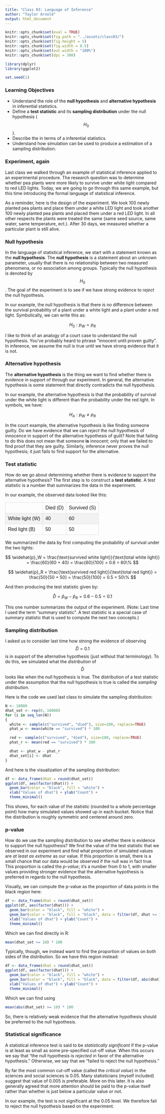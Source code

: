 ```yaml
---
title: "Class 03: Language of Inference"
author: "Taylor Arnold"
output: html_document
---
```


```r
knitr::opts_chunk$set(eval = TRUE)
knitr::opts_chunk$set(fig.path = "../assets/class03/")
knitr::opts_chunk$set(fig.height = 5)
knitr::opts_chunk$set(fig.width = 8.5)
knitr::opts_chunk$set(out.width = "100%")
knitr::opts_chunk$set(dpi = 300)

library(dplyr)
library(ggplot2)

set.seed(1)
```

<style>
#dtable {
  font-family: "Trebuchet MS", Arial, Helvetica, sans-serif;
  border-collapse: collapse;
  width: 100%;
}

#dtable td, #dtable th {
  border: 1px solid #ddd;
  padding: 8px;
}

#dtable tr:nth-child(even){background-color: #f2f2f2;}

#dtable tr:hover {background-color: #ddd;}

#dtable th {
  padding-top: 12px;
  padding-bottom: 12px;
  text-align: left;
  background-color: #4CAF50;
  color: white;
}
</style>

### Learning Objectives

- Understand the role of the **null hypothesis** and **alternative hypothesis**
in inferential statistics.
- Define a **test statistic** and its **sampling distribution** under
the null hypothesis ($$H_{0}$$).
- Describe the \textbf{p-value} in terms of a inferential statistics.
- Understand how simulation can be used to produce a estimation of a sampling
distribution.

### Experiment, again

Last class we walked through an example of statistical inference applied to an
experimental procedure. The research question was to determine whether pea
plants were more likely to survive under white light compared to red LED
lights. Today, we are going to go through this same example, but this time
introducing the formal language of statistical inference.

As a reminder, here is the design of the experiment. We took 100 newly
planted pea plants and place them under a white LED light and took another
100 newly planted pea plants and placed them under
a red LED light. In all other respects the plants were treated the same
(same seed source, same water, same temperature, ect.). After 30 days, we
measured whether a particular plant is still alive.

### Null hypothesis

In the language of statistical inference, we start with a statement known as
the **null hypothesis**. The **null hypothesis** is a statement about an
unknown parameter, usually that there is no relationship between two measured
phenomena, or no association among groups. Typically the null hypothesis is
denoted by $$H_{0}$$. The goal of the experiment is to see if we have strong
evidence to *reject* the null hypothesis.

In our example, the null hypothesis is that there is no difference between the
survival probability of a plant under a white light and a plant under a red
light. Symbolically, we can write this as:

$$ H_{0}: p_W = p_R $$

I like to think of an analogy of a court case to understand the null
hypothesis. You've probably heard to phrase "innocent until proven guilty".
In inference, we assume the null is true until we have strong evidence that it
is not.

### Alternative hypothesis

The **alternative hypothesis** is the thing we want to find whether there is
evidence in support of through our experiment. In general, the alternative
hypothesis is some statement that directly contradicts the null hypothesis.

In our example, the alternative hypothesis is that the probability of
survival under the white light is different than the probability under the
red light. In symbols, we have:

$$ H_{A}: p_W \neq p_R $$

In the court example, the alternative hypothesis is like finding someone
guilty. Do we have evidence that we can *reject* the null hypothesis of
innocence in support of the alternative hypothesis of guilt? Note that failing
to do this does not mean that someone **is** innocent; only that we failed to
find proof that they are guilty. Similarly, inference never proves the
null hypothesis; it just fails to find support for the alternative.

### Test statistic

How do we go about determining whether there is evidence to support the
alternative hypothesis? The first step is to construct a **test statistic**.
A test statistic is a number that summarizes the data in the experiment.

In our example, the observed data looked like this:

<table id="dtable">
<tr>
  <td></td>
  <td>Died (D)</td>
  <td>Survived (S)</td>
</tr>
<tr>
  <td>White light (W)</td>
  <td>40</td>
  <td>60</td>
</tr>
<tr>
  <td>Red light (B)</td>
  <td>50</td>
  <td>50</td>
</tr>
</table>

We summarized the data by first computing the probability of survival under
the two lights:

$$ \widehat{p}_W = \frac{\text{survived white light}}{\text{total white light}} = \frac{60}{60 + 40} = \frac{60}{100} = 0.6 = 60\% $$

$$ \widehat{p}_R = \frac{\text{survived red light}}{\text{total red light}} = \frac{50}{50 + 50} = \frac{50}{100} = 0.5 = 50\% $$

And then producing the test statistic given by:

$$ \widehat{D} = \widehat{p}_W - \widehat{p}_R = 0.6 - 0.5 = 0.1 $$

This one number summarizes the output of the experiment. (Note: Last time I
used the term "summary statistic". A test statistic is a special case of
summary statistic that is used to compute the next two concepts.)

### Sampling distribution

I asked us to consider last time how strong the evidence of observing
$$\widehat{D} = 0.1$$ is in support of the alternative hypothesis (just without
that terminology). To do this, we simulated what the *distribution* of
$$\widehat{D}$$ looks like when the null hypothesis is true. The distribution of
a test statistic under the assumption that the null hypothesis is true is
called the *sampling distribution*.

Here is the code we used last class to simulate the sampling distribution:

```r
N <- 10000
dhat_set <- rep(0, 10000)
for (i in seq_len(N))
{
  white <- sample(c("survived", "died"), size=100, replace=TRUE)
  phat_w <- mean(white == "survived") * 100

  red <- sample(c("survived", "died"), size=100, replace=TRUE)
  phat_r <- mean(red == "survived") * 100

  dhat <- phat_w - phat_r
  dhat_set[i] <- dhat
}
```

And here is the visualization of the sampling distribution:

```r
df <- data_frame(dhat = round(dhat_set))
ggplot(df, aes(factor(dhat))) +
  geom_bar(color = "black", fill = "white") +
  xlab("Values of dhat") + ylab("Count") +
  theme_minimal()
```

This shows, for each value of the statistic (rounded to a whole percentage
point) how many simulated values showed up in each bucket. Notice that the
distribution is roughly symmetric and centered around zero.

### p-value

How do we use the sampling distribution to see whether there is evidence to
support the null hypothesis? We find the value of the test statistic that we
observed in our experiment and find what proportion of simulated values are
*at least as extreme* as our value. If this proportion is small, there is a
small chance that our data would be observed if the null was in fact true.
This proportion is called the *p-value*; it's a number from 0 to 1, with
smaller values providing stronger evidence that the alternative hypothesis
is preferred in regards to the null hypothesis.

Visually, we can compute the p-value as the proportion of data points in
the black region here:

```r
df <- data_frame(dhat = round(dhat_set))
ggplot(df, aes(factor(dhat))) +
  geom_bar(color = "black", fill = "white") +
  geom_bar(color = "black", fill = "black", data = filter(df, dhat >= 10)) +
  xlab("Values of dhat") + ylab("Count") +
  theme_minimal()
```

Which we can find directly in R:

```r
mean(dhat_set >= 10) * 100
```

Typically, though, we instead want to find the proportion of values on *both*
sides of the distribution. So we have this region instead:

```r
df <- data_frame(dhat = round(dhat_set))
ggplot(df, aes(factor(dhat))) +
  geom_bar(color = "black", fill = "white") +
  geom_bar(color = "black", fill = "black", data = filter(df, abs(dhat) >= 10)) +
  xlab("Values of dhat") + ylab("Count") +
  theme_minimal()
```

Which we can find using

```r
mean(abs(dhat_set) >= 10) * 100
```

So, there is relatively weak evidence that the alternative hypothesis should
be preferred to the null hypothesis.

### Statistical significance

A statistical inference test is said to be *statistically significant* if the
p-value is at least as small as some pre-specified cut-off value. When this
occurs we say that "the null hypothesis is *rejected* in favor of the
alternative hypothesis." Otherwise, we say that we "failed to reject the null
hypothesis."

By far the most common cut-off value (called the *critical value*) in the
sciences and social sciences is 0.05. Many statisticians (myself included)
suggest that value of 0.005 is preferable. More on this later. It is also
generally agreed that more attention should be paid to the p-value itself
rather than whether is just below a particular value or not.

In our example, the test is not significant at the 0.05 level. We therefore
fail to reject the null hypothesis based on the experiment.
